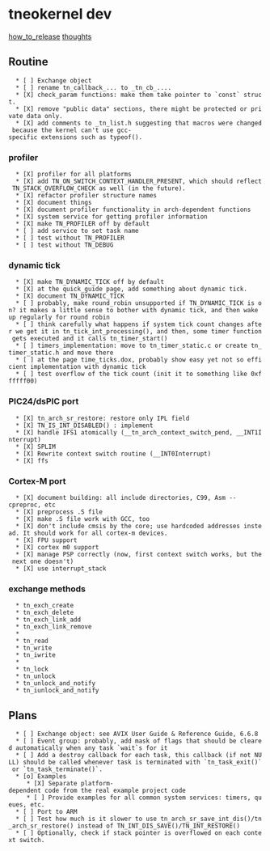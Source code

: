 
= tneokernel dev =

[[how_to_release]]
[[thoughts]]



== Routine ==

   * [ ] Exchange object
   * [ ] rename tn_callback_... to _tn_cb_....
   * [X] check_param functions: make them take pointer to `const` struct.
   * [X] remove "public data" sections, there might be protected or private data only.
   * [X] add comments to _tn_list.h suggesting that macros were changed because the kernel can't use gcc-specific extensions such as typeof().


=== profiler ===

   * [X] profiler for all platforms
   * [X] add TN_ON_SWITCH_CONTEXT_HANDLER_PRESENT, which should reflect TN_STACK_OVERFLOW_CHECK as well (in the future).
   * [X] refactor profiler structure names
   * [X] document things
   * [X] document profiler functionality in arch-dependent functions
   * [X] system service for getting profiler information
   * [X] make TN_PROFILER off by default
   * [ ] add service to set task name
   * [ ] test without TN_PROFILER
   * [ ] test without TN_DEBUG

=== dynamic tick ===

   * [X] make TN_DYNAMIC_TICK off by default
   * [X] at the quick_guide page, add something about dynamic tick.
   * [X] document TN_DYNAMIC_TICK
   * [ ] probably, make round_robin unsupported if TN_DYNAMIC_TICK is on? it makes a little sense to bother with dynamic tick, and then wake up regularly for round robin
   * [ ] think carefully what happens if system tick count changes after we get it in tn_tick_int_processing(), and then, some timer function gets executed and it calls tn_timer_start()
   * [ ] timers_implementation: move to tn_timer_static.c or create tn_timer_static.h and move there
   * [ ] at the page time_ticks.dox, probably show easy yet not so efficient implementation with dynamic tick
   * [ ] test overflow of the tick count (init it to something like 0xffffff00)


=== PIC24/dsPIC port ===

   * [X] tn_arch_sr_restore: restore only IPL field
   * [X] TN_IS_INT_DISABLED() : implement
   * [X] handle IFS1 atomically (__tn_arch_context_switch_pend, __INT1Interrupt)
   * [X] SPLIM
   * [X] Rewrite context switch routine (__INT0Interrupt)
   * [X] ffs

=== Cortex-M port ===

   * [X] document building: all include directories, C99, Asm --cpreproc, etc
   * [X] preprocess .S file
   * [X] make .S file work with GCC, too
   * [X] don't include cmsis by the core; use hardcoded addresses instead. It should work for all cortex-m devices.
   * [X] FPU support
   * [X] cortex m0 support
   * [X] manage PSP correctly (now, first context switch works, but the next one doesn't)
   * [X] use interrupt_stack

=== exchange methods ===

   * tn_exch_create
   * tn_exch_delete
   * tn_exch_link_add
   * tn_exch_link_remove
   * 
   * tn_read
   * tn_write
   * tn_iwrite
   * 
   * tn_lock
   * tn_unlock
   * tn_unlock_and_notify
   * tn_iunlock_and_notify

== Plans ==

   * [ ] Exchange object: see AVIX User Guide & Reference Guide, 6.6.8
   * [ ] Event group: probably, add mask of flags that should be cleared automatically when any task `wait`s for it
   * [ ] Add a destroy callback for each task, this callback (if not NULL) should be called whenever task is terminated with `tn_task_exit()` or `tn_task_terminate()`.
   * [o] Examples
      * [X] Separate platform-dependent code from the real example project code
      * [ ] Provide examples for all common system services: timers, queues, etc.
   * [ ] Port to ARM
   * [ ] Test how much is it slower to use tn_arch_sr_save_int_dis()/tn_arch_sr_restore() instead of TN_INT_DIS_SAVE()/TN_INT_RESTORE()
   * [ ] Optionally, check if stack pointer is overflowed on each context switch.



   

